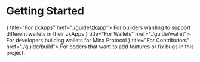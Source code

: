 
# Getting Started

<Cards>
  <Card icon={<AppIcon />} title="For zkApps" href="./guide/zkapp">
    For builders wanting to support different wallets in their zkApps
  </Card>
  <Card icon={<WalletIcon />} title="For Wallets" href="./guide/wallet">
    For developers building wallets for Mina Protocol
  </Card>
  <Card icon={<TerminalIcon />} title="For Contributors" href="./guide/build">
    For coders that want to add features or fix bugs in this project.
  </Card>
</Cards>
